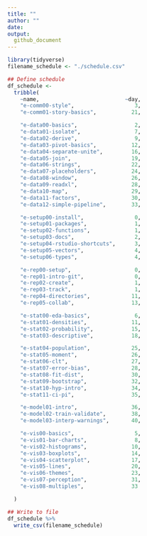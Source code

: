 ```yaml
---
title: ""
author: ""
date:
output:
  github_document
---
```


```r
library(tidyverse)
filename_schedule <- "./schedule.csv"
```

```r
## Define schedule
df_schedule <-
  tribble(
    ~name,                           ~day,
    "e-comm00-style",                   3,
    "e-comm01-story-basics",           21,

    "e-data00-basics",                  2,
    "e-data01-isolate",                 7,
    "e-data02-derive",                  9,
    "e-data03-pivot-basics",           12,
    "e-data04-separate-unite",         16,
    "e-data05-join",                   19,
    "e-data06-strings",                22,
    "e-data07-placeholders",           24,
    "e-data08-window",                 26,
    "e-data09-readxl",                 28,
    "e-data10-map",                    29,
    "e-data11-factors",                30,
    "e-data12-simple-pipeline",        33,

    "e-setup00-install",                0,
    "e-setup01-packages",               1,
    "e-setup02-functions",              1,
    "e-setup03-docs",                   2,
    "e-setup04-rstudio-shortcuts",      3,
    "e-setup05-vectors",                4,
    "e-setup06-types",                  4,

    "e-rep00-setup",                    0,
    "e-rep01-intro-git",                0,
    "e-rep02-create",                   1,
    "e-rep03-track",                    1,
    "e-rep04-directories",             11,
    "e-rep05-collab",                  13,

    "e-stat00-eda-basics",              6,
    "e-stat01-densities",              11,
    "e-stat02-probability",            15,
    "e-stat03-descriptive",            18,

    "e-stat04-population",             25,
    "e-stat05-moment",                 26,
    "e-stat06-clt",                    27,
    "e-stat07-error-bias",             28,
    "e-stat08-fit-dist",               30,
    "e-stat09-bootstrap",              32,
    "e-stat10-hyp-intro",              34,
    "e-stat11-ci-pi",                  35,

    "e-model01-intro",                 36,
    "e-model02-train-validate",        38,
    "e-model03-interp-warnings",       40,

    "e-vis00-basics",                   5,
    "e-vis01-bar-charts",               8,
    "e-vis02-histograms",              10,
    "e-vis03-boxplots",                14,
    "e-vis04-scatterplot",             17,
    "e-vis05-lines",                   20,
    "e-vis06-themes",                  23,
    "e-vis07-perception",              31,
    "e-vis08-multiples",               33

  )

## Write to file
df_schedule %>%
  write_csv(filename_schedule)
```
